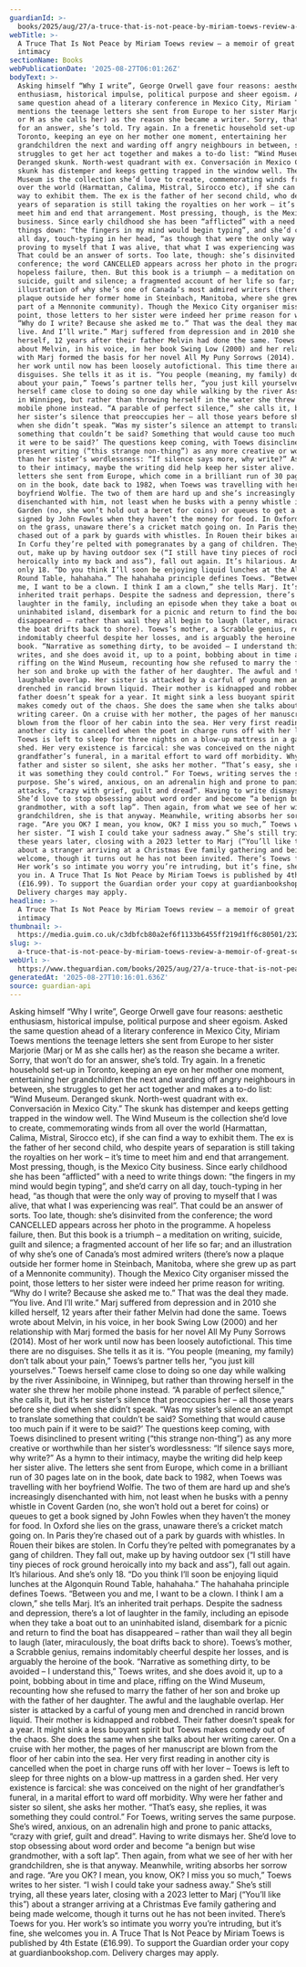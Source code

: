 ```yaml
---
guardianId: >-
  books/2025/aug/27/a-truce-that-is-not-peace-by-miriam-toews-review-a-memoir-of-great-scope-and-intimacy
webTitle: >-
  A Truce That Is Not Peace by Miriam Toews review – a memoir of great scope and
  intimacy
sectionName: Books
webPublicationDate: '2025-08-27T06:01:26Z'
bodyText: >-
  Asking himself “Why I write”, George Orwell gave four reasons: aesthetic
  enthusiasm, historical impulse, political purpose and sheer egoism. Asked the
  same question ahead of a literary conference in Mexico City, Miriam Toews
  mentions the teenage letters she sent from Europe to her sister Marjorie (Marj
  or M as she calls her) as the reason she became a writer. Sorry, that won’t do
  for an answer, she’s told. Try again. In a frenetic household set-up in
  Toronto, keeping an eye on her mother one moment, entertaining her
  grandchildren the next and warding off angry neighbours in between, she
  struggles to get her act together and makes a to-do list: “Wind Museum.
  Deranged skunk. North-west quadrant with ex. Conversación in Mexico City.” The
  skunk has distemper and keeps getting trapped in the window well. The Wind
  Museum is the collection she’d love to create, commemorating winds from all
  over the world (Harmattan, Calima, Mistral, Sirocco etc), if she can find a
  way to exhibit them. The ex is the father of her second child, who despite
  years of separation is still taking the royalties on her work – it’s time to
  meet him and end that arrangement. Most pressing, though, is the Mexico City
  business. Since early childhood she has been “afflicted” with a need to write
  things down: “the fingers in my mind would begin typing”, and she’d carry on
  all day, touch-typing in her head, “as though that were the only way of
  proving to myself that I was alive, that what I was experiencing was real”.
  That could be an answer of sorts. Too late, though: she’s disinvited from the
  conference; the word CANCELLED appears across her photo in the programme. A
  hopeless failure, then. But this book is a triumph – a meditation on writing,
  suicide, guilt and silence; a fragmented account of her life so far; and an
  illustration of why she’s one of Canada’s most admired writers (there’s now a
  plaque outside her former home in Steinbach, Manitoba, where she grew up as
  part of a Mennonite community). Though the Mexico City organiser missed the
  point, those letters to her sister were indeed her prime reason for writing.
  “Why do I write? Because she asked me to.” That was the deal they made. “You
  live. And I’ll write.” Marj suffered from depression and in 2010 she killed
  herself, 12 years after their father Melvin had done the same. Toews wrote
  about Melvin, in his voice, in her book Swing Low (2000) and her relationship
  with Marj formed the basis for her novel All My Puny Sorrows (2014). Most of
  her work until now has been loosely autofictional. This time there are no
  disguises. She tells it as it is. “You people (meaning, my family) don’t talk
  about your pain,” Toews’s partner tells her, “you just kill yourselves.” Toews
  herself came close to doing so one day while walking by the river Assiniboine,
  in Winnipeg, but rather than throwing herself in the water she threw her
  mobile phone instead. “A parable of perfect silence,” she calls it, but it’s
  her sister’s silence that preoccupies her – all those years before she died
  when she didn’t speak. “Was my sister’s silence an attempt to translate
  something that couldn’t be said? Something that would cause too much pain if
  it were to be said?’ The questions keep coming, with Toews disinclined to
  present writing (“this strange non-thing”) as any more creative or worthwhile
  than her sister’s wordlessness: “If silence says more, why write?” As a hymn
  to their intimacy, maybe the writing did help keep her sister alive. The
  letters she sent from Europe, which come in a brilliant run of 30 pages late
  on in the book, date back to 1982, when Toews was travelling with her
  boyfriend Wolfie. The two of them are hard up and she’s increasingly
  disenchanted with him, not least when he busks with a penny whistle in Covent
  Garden (no, she won’t hold out a beret for coins) or queues to get a book
  signed by John Fowles when they haven’t the money for food. In Oxford she lies
  on the grass, unaware there’s a cricket match going on. In Paris they’re
  chased out of a park by guards with whistles. In Rouen their bikes are stolen.
  In Corfu they’re pelted with pomegranates by a gang of children. They fall
  out, make up by having outdoor sex (“I still have tiny pieces of rock ground
  heroically into my back and ass”), fall out again. It’s hilarious. And she’s
  only 18. “Do you think I’ll soon be enjoying liquid lunches at the Algonquin
  Round Table, hahahaha.” The hahahaha principle defines Toews. “Between you and
  me, I want to be a clown. I think I am a clown,” she tells Marj. It’s an
  inherited trait perhaps. Despite the sadness and depression, there’s a lot of
  laughter in the family, including an episode when they take a boat out to an
  uninhabited island, disembark for a picnic and return to find the boat has
  disappeared – rather than wail they all begin to laugh (later, miraculously,
  the boat drifts back to shore). Toews’s mother, a Scrabble genius, remains
  indomitably cheerful despite her losses, and is arguably the heroine of the
  book. “Narrative as something dirty, to be avoided – I understand this,” Toews
  writes, and she does avoid it, up to a point, bobbing about in time and place,
  riffing on the Wind Museum, recounting how she refused to marry the father of
  her son and broke up with the father of her daughter. The awful and the
  laughable overlap. Her sister is attacked by a carful of young men and
  drenched in rancid brown liquid. Their mother is kidnapped and robbed. Their
  father doesn’t speak for a year. It might sink a less buoyant spirit but Toews
  makes comedy out of the chaos. She does the same when she talks about her
  writing career. On a cruise with her mother, the pages of her manuscript are
  blown from the floor of her cabin into the sea. Her very first reading in
  another city is cancelled when the poet in charge runs off with her lover –
  Toews is left to sleep for three nights on a blow-up mattress in a garden
  shed. Her very existence is farcical: she was conceived on the night of her
  grandfather’s funeral, in a marital effort to ward off morbidity. Why were her
  father and sister so silent, she asks her mother. “That’s easy, she replies,
  it was something they could control.” For Toews, writing serves the same
  purpose. She’s wired, anxious, on an adrenalin high and prone to panic
  attacks, “crazy with grief, guilt and dread”. Having to write dismays her.
  She’d love to stop obsessing about word order and become “a benign but wise
  grandmother, with a soft lap”. Then again, from what we see of her with her
  grandchildren, she is that anyway. Meanwhile, writing absorbs her sorrow and
  rage. “Are you OK? I mean, you know, OK? I miss you so much,” Toews writes to
  her sister. “I wish I could take your sadness away.” She’s still trying, all
  these years later, closing with a 2023 letter to Marj (“You’ll like this”)
  about a stranger arriving at a Christmas Eve family gathering and being made
  welcome, though it turns out he has not been invited. There’s Toews for you.
  Her work’s so intimate you worry you’re intruding, but it’s fine, she welcomes
  you in. A Truce That Is Not Peace by Miriam Toews is published by 4th Estate
  (£16.99). To support the Guardian order your copy at guardianbookshop.com.
  Delivery charges may apply.
headline: >-
  A Truce That Is Not Peace by Miriam Toews review – a memoir of great scope and
  intimacy
thumbnail: >-
  https://media.guim.co.uk/c3dbfcb80a2ef6f1133b6455ff219d1ff6c80501/2327_1045_1685_1348/500.jpg
slug: >-
  a-truce-that-is-not-peace-by-miriam-toews-review-a-memoir-of-great-scope-and-intimacy
webUrl: >-
  https://www.theguardian.com/books/2025/aug/27/a-truce-that-is-not-peace-by-miriam-toews-review-a-memoir-of-great-scope-and-intimacy
generatedAt: '2025-08-27T10:16:01.636Z'
source: guardian-api
---
```

Asking himself “Why I write”, George Orwell gave four reasons: aesthetic enthusiasm, historical impulse, political purpose and sheer egoism. Asked the same question ahead of a literary conference in Mexico City, Miriam Toews mentions the teenage letters she sent from Europe to her sister Marjorie (Marj or M as she calls her) as the reason she became a writer. Sorry, that won’t do for an answer, she’s told. Try again. In a frenetic household set-up in Toronto, keeping an eye on her mother one moment, entertaining her grandchildren the next and warding off angry neighbours in between, she struggles to get her act together and makes a to-do list: “Wind Museum. Deranged skunk. North-west quadrant with ex. Conversación in Mexico City.” The skunk has distemper and keeps getting trapped in the window well. The Wind Museum is the collection she’d love to create, commemorating winds from all over the world (Harmattan, Calima, Mistral, Sirocco etc), if she can find a way to exhibit them. The ex is the father of her second child, who despite years of separation is still taking the royalties on her work – it’s time to meet him and end that arrangement. Most pressing, though, is the Mexico City business. Since early childhood she has been “afflicted” with a need to write things down: “the fingers in my mind would begin typing”, and she’d carry on all day, touch-typing in her head, “as though that were the only way of proving to myself that I was alive, that what I was experiencing was real”. That could be an answer of sorts. Too late, though: she’s disinvited from the conference; the word CANCELLED appears across her photo in the programme. A hopeless failure, then. But this book is a triumph – a meditation on writing, suicide, guilt and silence; a fragmented account of her life so far; and an illustration of why she’s one of Canada’s most admired writers (there’s now a plaque outside her former home in Steinbach, Manitoba, where she grew up as part of a Mennonite community). Though the Mexico City organiser missed the point, those letters to her sister were indeed her prime reason for writing. “Why do I write? Because she asked me to.” That was the deal they made. “You live. And I’ll write.” Marj suffered from depression and in 2010 she killed herself, 12 years after their father Melvin had done the same. Toews wrote about Melvin, in his voice, in her book Swing Low (2000) and her relationship with Marj formed the basis for her novel All My Puny Sorrows (2014). Most of her work until now has been loosely autofictional. This time there are no disguises. She tells it as it is. “You people (meaning, my family) don’t talk about your pain,” Toews’s partner tells her, “you just kill yourselves.” Toews herself came close to doing so one day while walking by the river Assiniboine, in Winnipeg, but rather than throwing herself in the water she threw her mobile phone instead. “A parable of perfect silence,” she calls it, but it’s her sister’s silence that preoccupies her – all those years before she died when she didn’t speak. “Was my sister’s silence an attempt to translate something that couldn’t be said? Something that would cause too much pain if it were to be said?’ The questions keep coming, with Toews disinclined to present writing (“this strange non-thing”) as any more creative or worthwhile than her sister’s wordlessness: “If silence says more, why write?” As a hymn to their intimacy, maybe the writing did help keep her sister alive. The letters she sent from Europe, which come in a brilliant run of 30 pages late on in the book, date back to 1982, when Toews was travelling with her boyfriend Wolfie. The two of them are hard up and she’s increasingly disenchanted with him, not least when he busks with a penny whistle in Covent Garden (no, she won’t hold out a beret for coins) or queues to get a book signed by John Fowles when they haven’t the money for food. In Oxford she lies on the grass, unaware there’s a cricket match going on. In Paris they’re chased out of a park by guards with whistles. In Rouen their bikes are stolen. In Corfu they’re pelted with pomegranates by a gang of children. They fall out, make up by having outdoor sex (“I still have tiny pieces of rock ground heroically into my back and ass”), fall out again. It’s hilarious. And she’s only 18. “Do you think I’ll soon be enjoying liquid lunches at the Algonquin Round Table, hahahaha.” The hahahaha principle defines Toews. “Between you and me, I want to be a clown. I think I am a clown,” she tells Marj. It’s an inherited trait perhaps. Despite the sadness and depression, there’s a lot of laughter in the family, including an episode when they take a boat out to an uninhabited island, disembark for a picnic and return to find the boat has disappeared – rather than wail they all begin to laugh (later, miraculously, the boat drifts back to shore). Toews’s mother, a Scrabble genius, remains indomitably cheerful despite her losses, and is arguably the heroine of the book. “Narrative as something dirty, to be avoided – I understand this,” Toews writes, and she does avoid it, up to a point, bobbing about in time and place, riffing on the Wind Museum, recounting how she refused to marry the father of her son and broke up with the father of her daughter. The awful and the laughable overlap. Her sister is attacked by a carful of young men and drenched in rancid brown liquid. Their mother is kidnapped and robbed. Their father doesn’t speak for a year. It might sink a less buoyant spirit but Toews makes comedy out of the chaos. She does the same when she talks about her writing career. On a cruise with her mother, the pages of her manuscript are blown from the floor of her cabin into the sea. Her very first reading in another city is cancelled when the poet in charge runs off with her lover – Toews is left to sleep for three nights on a blow-up mattress in a garden shed. Her very existence is farcical: she was conceived on the night of her grandfather’s funeral, in a marital effort to ward off morbidity. Why were her father and sister so silent, she asks her mother. “That’s easy, she replies, it was something they could control.” For Toews, writing serves the same purpose. She’s wired, anxious, on an adrenalin high and prone to panic attacks, “crazy with grief, guilt and dread”. Having to write dismays her. She’d love to stop obsessing about word order and become “a benign but wise grandmother, with a soft lap”. Then again, from what we see of her with her grandchildren, she is that anyway. Meanwhile, writing absorbs her sorrow and rage. “Are you OK? I mean, you know, OK? I miss you so much,” Toews writes to her sister. “I wish I could take your sadness away.” She’s still trying, all these years later, closing with a 2023 letter to Marj (“You’ll like this”) about a stranger arriving at a Christmas Eve family gathering and being made welcome, though it turns out he has not been invited. There’s Toews for you. Her work’s so intimate you worry you’re intruding, but it’s fine, she welcomes you in. A Truce That Is Not Peace by Miriam Toews is published by 4th Estate (£16.99). To support the Guardian order your copy at guardianbookshop.com. Delivery charges may apply.
